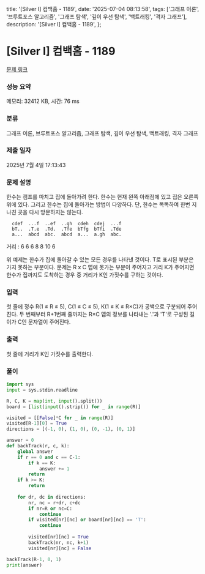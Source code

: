   title: '[Silver I] 컴백홈 - 1189',
  date: '2025-07-04 08:13:58',
  tags: ['그래프 이론', '브루트포스 알고리즘', '그래프 탐색', '깊이 우선 탐색', '백트래킹', '격자 그래프'],
  description: '[Silver I] 컴백홈 - 1189',
};

# [Silver I] 컴백홈 - 1189 

[문제 링크](https://www.acmicpc.net/problem/1189) 

### 성능 요약

메모리: 32412 KB, 시간: 76 ms

### 분류

그래프 이론, 브루트포스 알고리즘, 그래프 탐색, 깊이 우선 탐색, 백트래킹, 격자 그래프

### 제출 일자

2025년 7월 4일 17:13:43

### 문제 설명

한수는 캠프를 마치고 집에 돌아가려 한다. 한수는 현재 왼쪽 아래점에 있고 집은 오른쪽 위에 있다. 그리고 한수는 집에 돌아가는 방법이 다양하다. 단, 한수는 똑똑하여 한번 지나친 곳을 다시 방문하지는 않는다.

      cdef  ...f  ..ef  ..gh  cdeh  cdej  ...f 
      bT..  .T.e  .Td.  .Tfe  bTfg  bTfi  .Tde 
      a...  abcd  abc.  abcd  a...  a.gh  abc. 
거리 :  6     6     6     8     8    10    6

위 예제는 한수가 집에 돌아갈 수 있는 모든 경우를 나타낸 것이다. T로 표시된 부분은 가지 못하는 부분이다. 문제는 R x C 맵에 못가는 부분이 주어지고 거리 K가 주어지면 한수가 집까지도 도착하는 경우 중 거리가 K인 가짓수를 구하는 것이다.

### 입력 

 첫 줄에 정수 R(1 ≤ R ≤ 5), C(1 ≤ C ≤ 5), K(1 ≤ K ≤ R×C)가 공백으로 구분되어 주어진다. 두 번째부터 R+1번째 줄까지는 R×C 맵의 정보를 나타내는 '.'과 'T'로 구성된 길이가 C인 문자열이 주어진다.

### 출력 

 첫 줄에 거리가 K인 가짓수를 출력한다.

### 풀이
```python
import sys
input = sys.stdin.readline

R, C, K = map(int, input().split())
board = [list(input().strip()) for _ in range(R)]

visited = [[False]*C for _ in range(R)]
visited[R-1][0] = True
directions = [(-1, 0), (1, 0), (0, -1), (0, 1)]

answer = 0
def backTrack(r, c, k):
    global answer
    if r == 0 and c == C-1:
        if k == K:
            answer += 1
        return
    if k >= K:
        return
    
    for dr, dc in directions:
        nr, nc = r+dr, c+dc
        if nr=R or nc=C:
            continue
        if visited[nr][nc] or board[nr][nc] == 'T':
            continue
        
        visited[nr][nc] = True
        backTrack(nr, nc, k+1)
        visited[nr][nc] = False

backTrack(R-1, 0, 1)
print(answer)
```